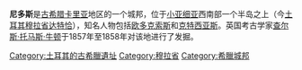 '''尼多斯'''是[[古希腊|古希腊]][[卡里亚|卡里亚]]地区的一个城邦，位于[[小亚细亚|小亚细亚]]西南部一个半岛之上（今[[土耳其|土耳其]][[穆拉省|穆拉省]][[达特恰|达特恰]]），知名人物包括[[欧多克索斯|欧多克索斯]]和[[克特西亚斯|克特西亚斯]]。英国考古学家[[查尔斯·托马斯·牛顿|查尔斯·托马斯·牛顿]]于1857年至1858年对该地进行了发掘。

[[Category:土耳其的古希臘遺址|Category:土耳其的古希臘遺址]]
[[Category:穆拉省|Category:穆拉省]]
[[Category:希臘城邦|Category:希臘城邦]]